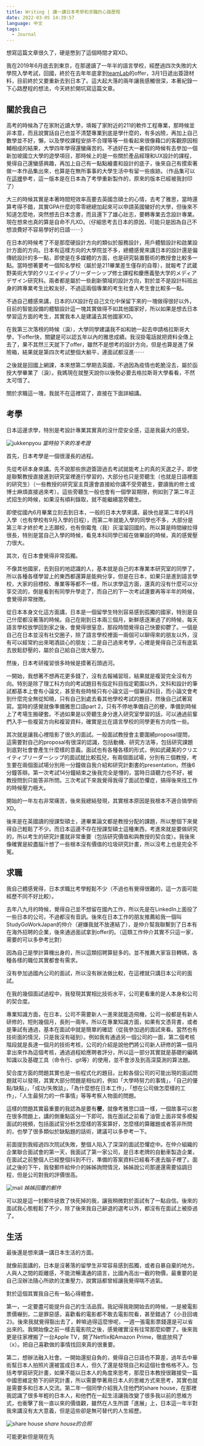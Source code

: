 ```yaml
---
title: Writing | 講一講日本考學和求職的心路歷程
date: 2022-03-05 14:39:57
language: 中文
tags:
  - Journal
---
```


想寫這篇文章很久了，硬是憋到了這個時間才寫XD。

我在2019年6月底去到東京，在那邊讀了一年半的語言學校，經歷過四次失敗的大學院入學考試，回國，終於在去年年底拿到[teamLab](https://www.teamlab.art)的offer，3月1日遞出簽證材料，目前終於又要重新去到日本了。這大起大落的兩年讓我感觸很深，本著紀錄一下心路歷程的想法，今天終於開坑寫這篇文章。

## 關於我自己

高考的時候為了在家附近讀大學，填報了家附近的211的軟件工程專業，那時候並非本意，而且說實話自己也並不清楚專業到底是學什麼的，有多凶險，再加上自己數學並不好，懶，以及學校課程安排不合理等等一些看起來很像藉口的客觀原因相輔相成的結果，大學四年學得還蠻痛苦的。不過好在大一暑假的時候有去參加一個新加坡國立大學的遊學項目，那時候上的是一些關於產品經理和UX設計的課程，覺得自己還蠻感興趣，再加上自己有一點點繪畫和設計的底子，後來自己有摸索著做一本作品集出來，也算是在無所事事的大學生活中有留一些痕跡。（作品集可以在[這裡](https://issuu.com/yuancong-liu/docs/e-portfolio)參考，這一版本是在日本為了考學重新製作的，原來的版本已經被我封印了）

大三的時候其實是本著時間短效率高要去英國念碩士的心情，去考了雅思，當時還算考得不錯，其實GPA什麼的零零總總加起來可以申請英國蠻好的大學，但後來不知道怎麼地，突然想去日本念書，而且還下了雄心壯志，要轉專業去念設計專業。現在想來也真的算是自命不凡XD。（仔細思考去日本的原因，可能只是因為自己不想浪費好不容易學好的日語⋯⋯）

在日本的時候考了不是那麼硬設計方向的類似於服務設計，用戶體驗設計和啟業設計方面的方向。日本有這樣方向的大學院並不多，總體感覺來講日本的設計還是偏傳統設計的多一點，即使是在多媒體的方面，也是研究裝置藝術的教授會比較多一點。當時想著要考一個知名學校（屬於是211畢業差生僅存的自尊），就報考了武蔵野美術大学的クリエイティブリーダーシップ修士課程和慶應義塾大学的メディアデザイン研究科。兩者都是屬於一些創新領域的設計方向，對於並不是設計科班出身的跨專業考生比較友好，不過這兩個專業的考生社會人考生會比較多一點。

不過自己體感來講，日本的UX設計在自己文化中保留下來的一塊做得很好以外，目前的智能設備的體驗設計這一塊其實做得不如其他國家好，所以如果是想去日本學習這方面的考生，其實我本人是建議去其他國家XD。

在我第三次落榜的時候（淚），大學同學建議我不如和她一起去申請格拉斯哥大學，下offer快，關鍵是可以認五年以內的雅思成績。我沒掛電話就把資料全傳上去了，果不其然三天就下了offer，雖然不是想考的設計方向，但是也算是進了保險箱，結果就是第四次考試整個大躺平，連面試都沒進⋯⋯

之後就是回國上網課，本來想第二學期去英國，不過因為疫情也乾脆沒去，屬於函授大學畢業了（淚）。我媽現在就整天說你以後勢必要去格拉斯哥大學看看，不然太可惜了。

關於求職這一塊，我就不在這裡寫了，直接在下面詳細講。

## 考學

日本這邊求學，特別是考設計專業其實真的沒什麼安全感，這是我最大的感受。

![jukkenpyou](IMG_2802.jpeg)
_當時拍下來的准考證_

首先，日本考學是一個很漫長的過程。

先從考研本身來講。先不說那些旅遊簽證過去考試就能考上的真的天選之子，即使是聯繫教授直接進到研究室裡進行學習的，大部分也只是旁聽生（也就是日語裡面的研究生）（一些教授的研究室主頁還會直接給你講不受旁聽生，要讀我的修士或博士麻煩直接過來考）。這些旁聽生一般也會有一個學習期限，例如到了第二年正式招生的時候，如果沒有順利錄取，就不能繼續當旁聽生。

即使從國內6月畢業立刻去到日本，一般的日本大學來講，最快也是第二年的4月入學（也有學校有9月入學的日程），而第二年就能入學的同學也不多，大部分是第三年才終於考上志願校，也有倒霉鬼（我）灰溜溜回國的。所以算是時間線拉得很長，特別是當自己入學的時候，看見本科同學已經在做畢設的時候，真的感覺壓力很大。

其次，在日本會覺得非常孤獨。

不像其他國家，去到目的地認識的人，基本就是自己的本專業本研究室的同學了，所以各種各樣學習上的東西都還算是能夠分享，但是在日本，如果只是進到語言學校，大家的目標校、專業等等都不一樣，所以求學這方面，還真的沒有什麼可以分享交流的，倒是看到有同學升學走了，而自己的下一次考試還要再等半年的時候，會覺得非常挫敗。

從日本本身文化這方面講，日本是一個留學生特別容易感到孤獨的國家，特別是自己什麼都沒著落的時候。自己在剛到日本兩三個月，新鮮感逐漸過了的時候，每天語言學校放學回到家之後，會覺得很窒息，那段時間覺得自己快要抑鬱了。一個是自己在日本並沒有社交圈子，除了語言學校裡面一兩個可以聊得來的朋友以外，沒有可以經常約出來喝酒談心的朋友；二是自己過來考學，心裡是覺得自己沒有底氣去放鬆舒壓的，屬於自己給自己很大壓力。

然後，日本考研複習很多時候是摸著石頭過河。

一開始，我想著不想再花更多錢了，沒有去報補習班，結果就是複習完全沒有方向。特別是除了理工科方向的考試題目有指定科目指定範圍以外，文科和設計的筆試都基本上會有小論文，甚至有些時候只有小論文這一個筆試科目，而小論文會考到什麼完全無從知曉，只有自己到處去看其他學校考試的題目，然後自己試著寫寫。當時的感覺就像準備雅思口語part 2，只有不停地準備自己的梗，準備到時候上了考場生搬硬套。不過如果是以旁聽生身分進入研究室學習的話，可以通過前輩們入手一些複習方向和複習資料，確實是比在語言學校的同學更有方向性一些。

其次就是讓我心裡陰影了很久的面試。一般面試教授會主要圍繞proposal提問，這需要對自己的proposal有很深的認識，包括動機、研究方法等，包括研究課題到底對社會會產生什麼樣的意義。面試也有各種各樣的形式，例如武藏美的クリエイティブリーダーシップ的面試就比較孤兒，有兩個面試場，分別有三個教授，考生要在兩個面試場分別用一分鐘做自我介紹和研究計劃書的presentation，然後6分鐘答辯。第一次考試14分鐘結束之後我完全是懵的，當時日語聽力也不好，被教授問到只能答非所問。三次考試下來我覺得我得了面試恐懼症，搞得後來找工作的時候壓力極大。

開始的一年左右非常痛苦，後來我總結發現，其實根本原因是我根本不適合搞學術XD。

後來是在英國讀的授課型碩士，連畢業論文都是教授分配的課題，所以整個下來覺得自己輕鬆了不少。而日本這邊不存在授課型碩士這種東西，考進來就是要做研究的，所以考生的研究計畫就非常重要（包括研究價值和與教授的契合度）。我後來像確實是絞盡腦汁想了一些根本沒有價值的垃圾研究計畫，所以沒考上也是完全不冤。

## 求職

我自己體感覺得，日本求職比考學輕鬆不少（不過也有覺得很難的，這一方面可能經歷不同不好比較）。

去年八九月的時候，覺得自己並不想留在國內工作，所以先是在LinkedIn上面投了一些日本的公司，不過都沒有音訊。後來在日本工作的朋友推薦給我一個叫StudyGoWorkJapan的仲介（避嫌我就不放連結了），是仲介幫我聯繫到了日本有在海外招聘的企業，後來通過面試拿到offer的。（這類工作仲介其實不只這一家，需要的可以多參考比對）

因為自己是學計算機出身的，所以這類招聘算挺多的。並不推薦大家盲目轉碼，各種各樣的職位其實都會有需求。

沒有參加過國內公司的面試，所以沒有辦法做比較，在這裡就只講日本公司的面試。

在我的幾個面試過程中，我發現其實相比技術水平，公司更看重的是人本身和公司的契合度。

專業知識方面，在日本，公司不需要新人一進來就能造飛機，公司一般都是有新人研修的，短則幾個月，長則一兩年。所以在專業知識方面，如果有文憑背書，或者是筆試有通過，基本在面試中就是簡單的確認（從我參加過的面試來看。當然也有技術面的情況，只是我沒有碰到）。例如我有通過另一個公司的一面，第二個考核階段就是長達一個月的技術考核，公司的介紹是說他們將公司新人研修的第一個月拿出來作為這個考核，通過過程給應聘者評分，所以這一部分其實就是基礎的編碼知識以及基礎工具（命令行、git等）的使用，並不會涉及到高深莫測的算法題。

契合度方面的問題其實也是一些程式化的題目。比較各個公司的可能出現的面試問題就可以發現，其實大部分問題是相似的，例如「大學時努力的事情」，「自己的優點/缺點」，「成功/失敗談」，「為什麼想在日本工作」，「想在公司做怎麼樣的工作」，「人生最努力的一件事情」等等考察人物面的問題。

這樣的問題其實最重要的我認為是要有**梗**，就像考雅思口語一樣，一個故事可以套在很多問題上，講的側重點區分一下即可。我在面試之前看了油管上面非常多模擬面試的視頻，包括面試官分析怎麼樣的答案算好，怎麼樣的算離題或者答非所問的，也學了很多類似於缺點題的話術，建議可以多參考一下。

前面提到我經過四次院試失敗，整個人陷入了深深的面試恐懼症中。在仲介組織的企業聯合面試會的第一天，我面試了第一家公司，是日本老牌的自動車製造企業，在面試之前整個人已經整個抖到不行，準備的答案資料已經看不進去腦子裡了。面試之後的下午，我發郵件給仲介的姊姊詢問情況，姊姊說公司那邊還需要協調日程，但是公司對我的評價很高。

![mail](mailfromao.jpg)
_姊姊回覆的郵件_

可以說是這一封郵件拯救了快死掉的我，讓我稍微對於面試有了一點自信。後來的面試我心態輕鬆了不少，除了後來我自己辭退的選考以外，都沒有在面試上被掛過了。

## 生活

最後還是想來講一講日本生活的方面。

就像前面講的，日本是沒著落的留學生非常容易感到孤獨，或者自暴自棄的地方。人與人之間的距離感，不能流暢溝通的語言，比國內高出一截的物價，最重要的是自己沒辦法隨心所欲的沈重壓力，說實話都曾經讓我覺得喘不過氣。

對於這個其實我自己有一點心得體會。

第一，一定要盡可能提升自己的生活品質。我記得我剛開始去的時候，一是被電影票價嚇到，二是罪惡感，喜歡看的電影都不敢去電影院看，甚至錯過了《小丑回魂2》。後來我就覺得豁出去了，幹嘛過得這麼慘呢，一週一張電影票錢還是可以省出來的。我開始像之前一樣去電影院之後，感覺確實沒有往常那麼抑鬱了。後來我更是往家裡搬了一台Apple TV，開了Netflix和Amazon Prime，徹底放飛了（x）。把自己喜歡做的事情找回來真的很重要。

第二，想辦法融入社會。一開始還挺自負的，覺得自己日語也不算差，過年去中華街幫日本人拍照片還被當成日本人，但久了還是發現自己和這個社會格格不入。包括考學寫研究計畫，如果不能以日本人的角度來思考，那麼日本教授很難接受一篇中國思維定勢下的研究計畫，所以需要學著用日本人的思維方式來思考，其實也就是需要多和日本人交流。第二年一個同學介紹我入住他們的share house，在那裡我認識了很多年輕的日本人，和他們在一起生活讓我改變了很多我以前的思維方式，也衝擊了我一直以來的價值觀，雖然在人生所謂「進展」上，日本這一年半對我來講沒有太大意義，但是這些卻是無可替代的人生經歷。

![share house](IMG_4915_polarr.jpeg)
_share house的合照_

可能更新但是現在先
